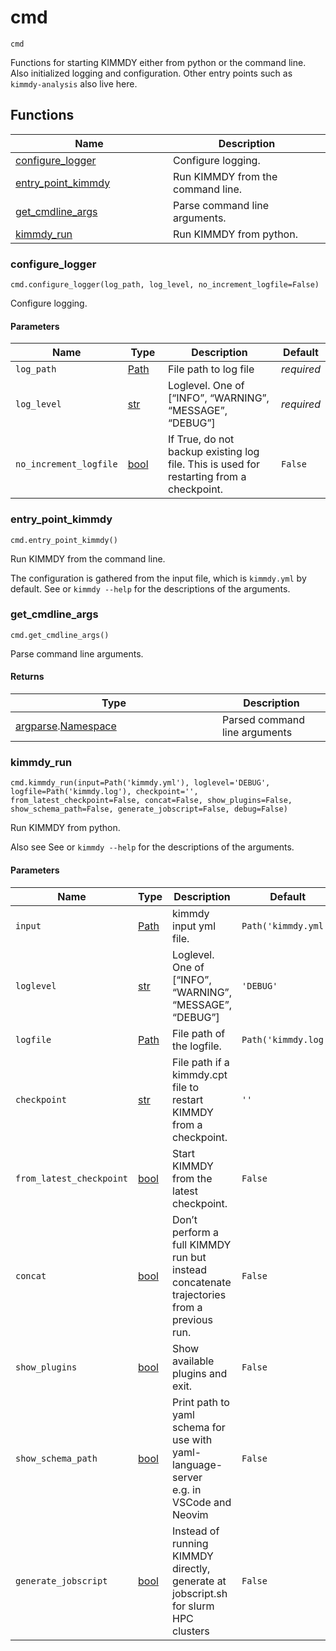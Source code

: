 # cmd { #kimmdy.cmd }

`cmd`

Functions for starting KIMMDY either from python or the command line.
Also initialized logging and configuration.
Other entry points such as `kimmdy-analysis` also live here.

## Functions

| Name | Description |
| --- | --- |
| [configure_logger](#kimmdy.cmd.configure_logger) | Configure logging. |
| [entry_point_kimmdy](#kimmdy.cmd.entry_point_kimmdy) | Run KIMMDY from the command line. |
| [get_cmdline_args](#kimmdy.cmd.get_cmdline_args) | Parse command line arguments. |
| [kimmdy_run](#kimmdy.cmd.kimmdy_run) | Run KIMMDY from python. |

### configure_logger { #kimmdy.cmd.configure_logger }

`cmd.configure_logger(log_path, log_level, no_increment_logfile=False)`

Configure logging.

#### Parameters

| Name                   | Type                   | Description                                                                              | Default    |
|------------------------|------------------------|------------------------------------------------------------------------------------------|------------|
| `log_path`             | [Path](`pathlib.Path`) | File path to log file                                                                    | _required_ |
| `log_level`            | [str](`str`)           | Loglevel. One of ["INFO", "WARNING", "MESSAGE", "DEBUG"]                                 | _required_ |
| `no_increment_logfile` | [bool](`bool`)         | If True, do not backup existing log file. This is used for restarting from a checkpoint. | `False`    |

### entry_point_kimmdy { #kimmdy.cmd.entry_point_kimmdy }

`cmd.entry_point_kimmdy()`

Run KIMMDY from the command line.

The configuration is gathered from the input file,
which is `kimmdy.yml` by default.
See [](`~kimmdy.cmd.get_cmdline_args`) or `kimmdy --help` for the descriptions of the arguments.

### get_cmdline_args { #kimmdy.cmd.get_cmdline_args }

`cmd.get_cmdline_args()`

Parse command line arguments.

#### Returns

| Type                                                     | Description                   |
|----------------------------------------------------------|-------------------------------|
| [argparse](`argparse`).[Namespace](`argparse.Namespace`) | Parsed command line arguments |

### kimmdy_run { #kimmdy.cmd.kimmdy_run }

`cmd.kimmdy_run(input=Path('kimmdy.yml'), loglevel='DEBUG', logfile=Path('kimmdy.log'), checkpoint='', from_latest_checkpoint=False, concat=False, show_plugins=False, show_schema_path=False, generate_jobscript=False, debug=False)`

Run KIMMDY from python.

Also see See [](`~kimmdy.cmd.get_cmdline_args`) or `kimmdy --help` for the descriptions of the arguments.

#### Parameters

| Name                     | Type                   | Description                                                                               | Default              |
|--------------------------|------------------------|-------------------------------------------------------------------------------------------|----------------------|
| `input`                  | [Path](`pathlib.Path`) | kimmdy input yml file.                                                                    | `Path('kimmdy.yml')` |
| `loglevel`               | [str](`str`)           | Loglevel. One of ["INFO", "WARNING", "MESSAGE", "DEBUG"]                                  | `'DEBUG'`            |
| `logfile`                | [Path](`pathlib.Path`) | File path of the logfile.                                                                 | `Path('kimmdy.log')` |
| `checkpoint`             | [str](`str`)           | File path if a kimmdy.cpt file to restart KIMMDY from a checkpoint.                       | `''`                 |
| `from_latest_checkpoint` | [bool](`bool`)         | Start KIMMDY from the latest checkpoint.                                                  | `False`              |
| `concat`                 | [bool](`bool`)         | Don't perform a full KIMMDY run but instead concatenate trajectories from a previous run. | `False`              |
| `show_plugins`           | [bool](`bool`)         | Show available plugins and exit.                                                          | `False`              |
| `show_schema_path`       | [bool](`bool`)         | Print path to yaml schema for use with yaml-language-server e.g. in VSCode and Neovim     | `False`              |
| `generate_jobscript`     | [bool](`bool`)         | Instead of running KIMMDY directly, generate at jobscript.sh for slurm HPC clusters       | `False`              |